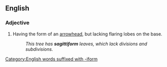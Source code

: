 ==English==

===Adjective===
{{en-adj}}

# {{lb|en|biology}} Having the form of an [[arrowhead]], but lacking flaring lobes on the base.
#: ''This tree has '''sagittiform''' leaves, which lack divisions and subdivisions.''

[[Category:English words suffixed with -iform]]